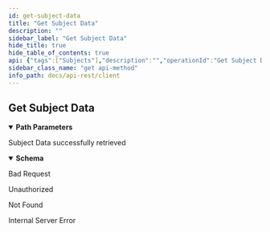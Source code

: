 ```yaml
---
id: get-subject-data
title: "Get Subject Data"
description: ""
sidebar_label: "Get Subject Data"
hide_title: true
hide_table_of_contents: true
api: {"tags":["Subjects"],"description":"","operationId":"Get Subject Data","parameters":[{"name":"id","in":"path","description":"Subject's unique id","required":true,"deprecated":false,"schema":{"type":"string"}}],"responses":{"200":{"description":"Subject Data successfully retrieved","content":{"application/json":{"schema":{"type":"object","description":"TAPLE protocol subject data structure","required":["subject_id","governance_id","sn","public_key","namespace","schema_id","owner","properties"],"properties":{"governance_id":{"type":"string","description":"Governance identifier"},"namespace":{"type":"string"},"owner":{"type":"string","description":"Subject owner identifier"},"properties":{"type":"string","description":"Current status of the subject"},"public_key":{"type":"string","description":"Public key of the subject"},"schema_id":{"type":"string","description":"Identifier of the schema used by the subject and defined in associated governance"},"sn":{"type":"integer","format":"int64","description":"Current sequence number of the subject"},"subject_id":{"type":"string","description":"Subject identifier"}}},"example":{"governance_id":"J7BgD3dqZ8vO4WEH7-rpWIH-IhMqaSDnuJ3Jb8K6KvL0","namespace":"namespace1","owner":"EFXv0jBIr6BtoqFMR7G_JBSuozRc2jZnu5VGUH2gy6-w","properties":"{\"localizacion\":\"España\",\"temperatura\":10}","public_key":"ELZ_b-kZzdPykcYuRNC2ZZe_2lCTCUoo60GXfR4cuXMw","schema_id":"Prueba","sn":0,"subject_id":"JKZgYhPjQdWNWWwkac0wSwqLKoOJsT0QimJmj6zjimWc"}}}},"400":{"description":"Bad Request"},"401":{"description":"Unauthorized"},"404":{"description":"Not Found"},"500":{"description":"Internal Server Error"}},"deprecated":false,"security":[{"api_key":[]}],"method":"get","path":"/api/subjects/{id}","securitySchemes":{"api_key":{"type":"apiKey","in":"header","name":"x-api-key"}},"info":{"title":"client","description":"","contact":{"name":""},"license":{"name":""},"version":"0.1.0"},"postman":{"name":"Get Subject Data","description":{"content":"","type":"text/plain"},"url":{"path":["api","subjects",":id"],"host":["{{baseUrl}}"],"query":[],"variable":[{"disabled":false,"description":{"content":"(Required) Subject's unique id","type":"text/plain"},"type":"any","value":"","key":"id"}]},"header":[{"key":"Accept","value":"application/json"}],"method":"GET","auth":{"type":"apikey","apikey":[{"type":"any","value":"x-api-key","key":"key"},{"type":"any","value":"<API Key>","key":"value"},{"type":"any","value":"header","key":"in"}]}}}
sidebar_class_name: "get api-method"
info_path: docs/api-rest/client
---
```



## Get Subject Data

<details style={{"marginBottom":"1rem"}} data-collapsed={false} open={true}><summary style={{}}><strong>Path Parameters</strong></summary><div><ul><ParamsItem className={"paramsItem"} param={{"name":"id","in":"path","description":"Subject's unique id","required":true,"deprecated":false,"schema":{"type":"string"}}}></ParamsItem></ul></div></details><div><ApiTabs><TabItem label={"200"} value={"200"}><div>

Subject Data successfully retrieved

</div><div><MimeTabs schemaType={"response"}><TabItem label={"application/json"} value={"application/json"}><SchemaTabs><TabItem label={"Schema"} value={"Schema"}><details style={{}} data-collapsed={false} open={true}><summary style={{"textAlign":"left"}}><strong>Schema</strong></summary><div style={{"textAlign":"left","marginLeft":"1rem"}}></div><ul style={{"marginLeft":"1rem"}}><SchemaItem collapsible={false} name={"governance_id"} required={false} schemaDescription={"Governance identifier"} schemaName={"string"} qualifierMessage={undefined} defaultValue={undefined}></SchemaItem><SchemaItem collapsible={false} name={"namespace"} required={false} schemaDescription={undefined} schemaName={"string"} qualifierMessage={undefined} defaultValue={undefined}></SchemaItem><SchemaItem collapsible={false} name={"owner"} required={false} schemaDescription={"Subject owner identifier"} schemaName={"string"} qualifierMessage={undefined} defaultValue={undefined}></SchemaItem><SchemaItem collapsible={false} name={"properties"} required={false} schemaDescription={"Current status of the subject"} schemaName={"string"} qualifierMessage={undefined} defaultValue={undefined}></SchemaItem><SchemaItem collapsible={false} name={"public_key"} required={false} schemaDescription={"Public key of the subject"} schemaName={"string"} qualifierMessage={undefined} defaultValue={undefined}></SchemaItem><SchemaItem collapsible={false} name={"schema_id"} required={false} schemaDescription={"Identifier of the schema used by the subject and defined in associated governance"} schemaName={"string"} qualifierMessage={undefined} defaultValue={undefined}></SchemaItem><SchemaItem collapsible={false} name={"sn"} required={false} schemaDescription={"Current sequence number of the subject"} schemaName={"int64"} qualifierMessage={undefined} defaultValue={undefined}></SchemaItem><SchemaItem collapsible={false} name={"subject_id"} required={false} schemaDescription={"Subject identifier"} schemaName={"string"} qualifierMessage={undefined} defaultValue={undefined}></SchemaItem></ul></details></TabItem><TabItem label={"Example (from schema)"} value={"Example (from schema)"}><ResponseSamples responseExample={"{\n  \"governance_id\": \"string\",\n  \"namespace\": \"string\",\n  \"owner\": \"string\",\n  \"properties\": \"string\",\n  \"public_key\": \"string\",\n  \"schema_id\": \"string\",\n  \"sn\": 0,\n  \"subject_id\": \"string\"\n}"} language={"json"}></ResponseSamples></TabItem><TabItem label={"Example"} value={"Example"}><ResponseSamples responseExample={"{\n  \"governance_id\": \"J7BgD3dqZ8vO4WEH7-rpWIH-IhMqaSDnuJ3Jb8K6KvL0\",\n  \"namespace\": \"namespace1\",\n  \"owner\": \"EFXv0jBIr6BtoqFMR7G_JBSuozRc2jZnu5VGUH2gy6-w\",\n  \"properties\": \"{\\\"localizacion\\\":\\\"España\\\",\\\"temperatura\\\":10}\",\n  \"public_key\": \"ELZ_b-kZzdPykcYuRNC2ZZe_2lCTCUoo60GXfR4cuXMw\",\n  \"schema_id\": \"Prueba\",\n  \"sn\": 0,\n  \"subject_id\": \"JKZgYhPjQdWNWWwkac0wSwqLKoOJsT0QimJmj6zjimWc\"\n}"} language={"json"}></ResponseSamples></TabItem></SchemaTabs></TabItem></MimeTabs></div></TabItem><TabItem label={"400"} value={"400"}><div>

Bad Request

</div><div></div></TabItem><TabItem label={"401"} value={"401"}><div>

Unauthorized

</div><div></div></TabItem><TabItem label={"404"} value={"404"}><div>

Not Found

</div><div></div></TabItem><TabItem label={"500"} value={"500"}><div>

Internal Server Error

</div><div></div></TabItem></ApiTabs></div>
      